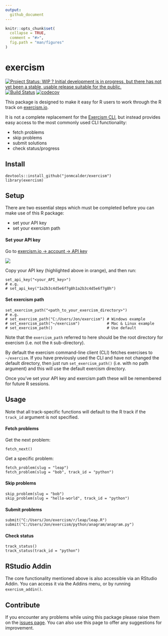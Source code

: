 ```yaml
---
output:
  github_document
---
```


<!-- README.md is generated from README.Rmd. Please edit that file -->

```r
knitr::opts_chunk$set(
  collapse = TRUE,
  comment = "#>",
  fig.path = "man/figures"
)
```

# exercism

[![Project Status: WIP ? Initial development is in progress, but there has not yet been a stable, usable release suitable for the public.](http://www.repostatus.org/badges/latest/wip.svg)](http://www.repostatus.org/#wip)
[![Build Status](https://travis-ci.org/jonmcalder/exercism.svg?branch=master)](https://travis-ci.org/jonmcalder/exercism)
[![codecov](https://codecov.io/gh/jonmcalder/exercism/branch/master/graph/badge.svg)](https://codecov.io/gh/jonmcalder/exercism)


This package is designed to make it easy for R users to work through the R track on [exercism.io](http://exercism.io).

It is not a complete replacement for the [Exercism CLI](http://exercism.io/clients/cli), but instead provides easy access to the most commonly used CLI functionality:

- fetch problems
- skip problems
- submit solutions
- check status/progress

## Install

```
devtools::install_github("jonmcalder/exercism")
library(exercism)
```

## Setup

There are two essential steps which must be completed before you can make use of 
this R package:

- set your API key
- set your exercism path

#### Set your API key

Go to [exercism.io -> account -> API key](http://exercism.io/account/key)

<img src="man/figures/api_key.png" />

Copy your API key (highlighted above in orange), and then run:

```
set_api_key("<your_API_key>")
# e.g.
# set_api_key("1a2b3c4d5e6f7g8h1a2b3c4d5e6f7g8h")
```

#### Set exercism path
```
set_exercism_path("<path_to_your_exercism_directory>")
# e.g. 
# set_exercism_path("C:/Users/Jon/exercism") # Windows example
# set_exercism_path("~/exercism")            # Mac & Linux example
# set_exercism_path()                        # Use default
```
Note that the `exercism_path` referred to here should be the root directory for 
exercism (i.e. not the `R` sub-directory).

By default the exercism command-line client (CLI) fetches exercises to 
`~/exercism`. If you have previously used the CLI and have not changed the 
default directory, then just run `set_exercism_path()` (i.e. with no 
path argument) and this will use the default exercism directory.

Once you've set your API key and exercism path these will be remembered for future R sessions.

## Usage

Note that all track-specific functions will default to the R track if the `track_id` argument is not specified.

#### Fetch problems

Get the next problem:

```
fetch_next()
```

Get a specific problem:

```
fetch_problem(slug = "leap")
fetch_problem(slug = "bob", track_id = "python")
```

#### Skip problems

```
skip_problem(slug = "bob")
skip_problem(slug = "hello-world", track_id = "python")
```

#### Submit problems

```
submit("C:/Users/Jon/exercism/r/leap/leap.R")
submit("C:/Users/Jon/exercism/python/anagram/anagram.py")
```

#### Check status

```
track_status()
track_status(track_id = "python")
```

## RStudio Addin

The core functionality mentioned above is also accessible via an RStudio Addin. 
You can access it via the Addins menu, or by running `exercism_addin()`.

## Contribute

If you encounter any problems while using this package please raise them on the [issues page](https://github.com/jonmcalder/exercism/issues). You can also use this page to offer any suggestions for improvement.
